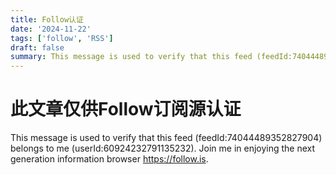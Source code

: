 ```yaml
---
title: Follow认证
date: '2024-11-22'
tags: ['follow', 'RSS']
draft: false
summary: This message is used to verify that this feed (feedId:74044489352827904) belongs to me (userId:60924232791135232). Join me in enjoying the next generation information browser https://follow.is.
---
```


# 此文章仅供Follow订阅源认证

This message is used to verify that this feed (feedId:74044489352827904) belongs to me (userId:60924232791135232). Join me in enjoying the next generation information browser https://follow.is.
